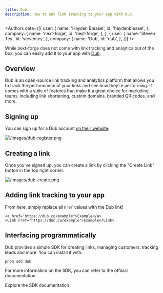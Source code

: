 ```yaml
---
title: Dub
description: How to add link tracking to your app with Dub.
---
```


<Authors data={[{
  user: {
    name: 'Hayden Bleasel',
    id: 'haydenbleasel',
  },
  company: {
    name: 'next-forge',
    id: 'next-forge',
  },
}, {
  user: {
    name: 'Steven Tey',
    id: 'steventey',
  },
  company: {
    name: 'Dub',
    id: 'dub',
  },
}]} />

While next-forge does not come with link tracking and analytics out of the box, you can easily add it to your app with [Dub](https://dub.co/).

## Overview

Dub is an open-source link tracking and analytics platform that allows you to track the performance of your links and see how they're performing. It comes with a suite of features that make it a great choice for marketing teams, including link shortening, custom domains, branded QR codes, and more.

## Signing up

You can sign up for a Dub account [on their website](https://app.dub.co/register).

![/images/dub-register.png](/images/dub-register.png)

## Creating a link

Once you've signed up, you can create a link by clicking the "Create Link" button in the top right corner.

![/images/dub-create.png](/images/dub-create.png)

## Adding link tracking to your app

From here, simply replace all `href` values with the Dub link!

```tsx
<a href="https://dub.co/example">Example</a>
<Link href="https://dub.co/example">Example</Link>
```

## Interfacing programmatically

Dub provides a simple SDK for creating links, managing customers, tracking leads and more. You can install it with:

```sh title="Terminal"
pnpm add dub
```

For more information on the SDK, you can refer to the official documentation.

<Card title="Documentation" icon="book" href="https://dub.co/docs/api-reference/introduction" horizontal>
  Explore the SDK documentation
</Card>
